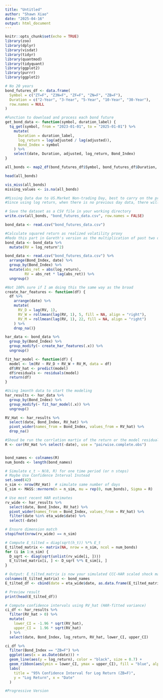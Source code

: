```yaml
---
title: "Untitled"
author: "Shawn Xiao"
date: "2025-04-16"
output: html_document
---
```


```r
knitr::opts_chunk$set(echo = TRUE)
library(zoo)
library(dplyr)
library(visdat)
library(tidyr)
library(quantmod)
library(tidyquant)
library(ggplot2)
library(purrr)
library(ggplot2)
```


```r
# No 20 years
bond_futures_df <- data.frame(
  Symbol = c("ZT=F", "Z3N=F", "ZF=F", "ZN=F", "ZB=F"),
  Duration = c("2-Year", "3-Year", "5-Year", "10-Year", "30-Year"),
  row.names = NULL
)

#Function to download and process each bond future
get_bond_data <- function(symbol, duration_label) {
  tq_get(symbol, from = "2023-01-01", to = "2025-01-01") %>%
    mutate(
      Duration = duration_label,
      log_return = log(adjusted / lag(adjusted)),
      Bond_Index = symbol
    ) %>%
    select(date, Duration, adjusted, log_return, Bond_Index)
}

all_bonds <- map2_df(bond_futures_df$Symbol, bond_futures_df$Duration, get_bond_data)

head(all_bonds)

vis_miss(all_bonds)
missing_values <- is.na(all_bonds) 

#Missing Data due to US.Market Non-trading Day, best to carry on the previous day data
#Since using log return, when there is no previous day data, there will be missing value

# Save the dataset as a CSV file in your working directory
write.csv(all_bonds, "bond_futures_data.csv", row.names = FALSE)

```


```r
bond_data <- read.csv("bond_futures_data.csv")

#Calculate squared return as realized volatility proxy
#Redo this part in Gareth's version as the multiplication of past two day's log_return
bond_data <- bond_data %>%
  mutate(RV = log_return^2)

bond_data <- read.csv("bond_futures_data.csv") %>%
  arrange(Bond_Index, date) %>%
  group_by(Bond_Index) %>%
  mutate(abs_ret = abs(log_return),
         RV = abs_ret * lag(abs_ret)) %>%
  ungroup()

#Not 100% sure if I am doing this the same way as the broad
create_har_features <- function(df) {
  df %>%
    arrange(date) %>%
    mutate(
      RV_D = lag(RV, 1),
      RV_W = rollmean(lag(RV, 1), 5, fill = NA, align = "right"),
      RV_M = rollmean(lag(RV, 1), 22, fill = NA, align = "right")
    ) %>%
    drop_na()}

har_data <- bond_data %>%
  group_by(Bond_Index) %>%
  group_modify(~ create_har_features(.x)) %>%
  ungroup()

fit_har_model <- function(df) {
  model <- lm(RV ~ RV_D + RV_W + RV_M, data = df)
  df$RV_hat <- predict(model)
  df$residuals <- residuals(model)
  return(df)
}

#Using 1month data to start the modeling
har_results <- har_data %>%
  group_by(Bond_Index) %>%
  group_modify(~ fit_har_model(.x)) %>%
  ungroup()

RV_Hat <- har_results %>%
  select(date, Bond_Index, RV_hat) %>%
  pivot_wider(names_from = Bond_Index, values_from = RV_hat) %>%
  drop_na()

#Shoud be run the corrlation martix of the return or the model residuals 
R <- cor(RV_Hat %>% select(-date), use = "pairwise.complete.obs")


bond_names <- colnames(R)
num_bonds <- length(bond_names)

# Simulate ε_t ~ N(0, R) for one time period (or n steps)
# Maybe Use Confidence Interval Instead
set.seed(42)
n_sim <- nrow(RV_Hat)  # simulate same number of days
E_sim <- MASS::mvrnorm(n = n_sim, mu = rep(0, num_bonds), Sigma = R)

# Use most recent HAR estimates
rv_wide <- har_results %>%
  select(date, Bond_Index, RV_hat) %>%
  pivot_wider(names_from = Bond_Index, values_from = RV_hat) %>%
  filter(date %in% eta_wide$date) %>%
  select(-date)

# Ensure dimension match
stopifnot(nrow(rv_wide) == n_sim)

# Compute E_tilted = diag(sqrt(h_t)) %*% E_t
E_tilted_matrix <- matrix(NA, nrow = n_sim, ncol = num_bonds)
for (i in 1:n_sim) {
  D_sqrt <- diag(sqrt(unlist(rv_wide[i, ])))
  E_tilted_matrix[i, ] <- D_sqrt %*% E_sim[i, ]
}

# Output: E_tilted_matrix is now your simulated CCC-HAR scaled shock matrix
colnames(E_tilted_matrix) <- bond_names
E_tilted_df <- cbind(date = eta_wide$date, as.data.frame(E_tilted_matrix))

# Preview result
print(head(E_tilted_df))
```
```r
# Compute confidence intervals using RV_hat (HAR-fitted variance)
ci_df <- har_results %>%
  filter(RV_hat > 0) %>%
  mutate(
    lower_CI = -1.96 * sqrt(RV_hat),
    upper_CI =  1.96 * sqrt(RV_hat)
  ) %>%
  select(date, Bond_Index, log_return, RV_hat, lower_CI, upper_CI)

ci_df %>%
  filter(Bond_Index == "ZB=F") %>%
  ggplot(aes(x = as.Date(date))) +
  geom_line(aes(y = log_return), color = "black", size = 0.7) +
  geom_ribbon(aes(ymin = lower_CI, ymax = upper_CI), fill = "blue", alpha = 0.2) +
  labs(
    title = "95% Confidence Interval for Log Return (ZB=F)",
    y = "Log Return", x = "Date"
  )

```

```r
#Progressive Version


```

